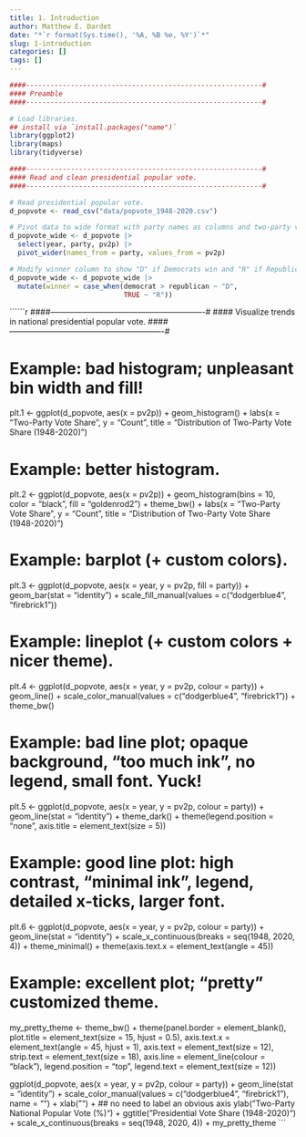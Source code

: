 ```yaml
---
title: 1. Introduction
author: Matthew E. Dardet
date: "*`r format(Sys.time(), '%A, %B %e, %Y')`*"
slug: 1-introduction
categories: []
tags: []
---
```


```r
####----------------------------------------------------------#
#### Preamble
####----------------------------------------------------------#

# Load libraries.
## install via `install.packages("name")`
library(ggplot2)
library(maps)
library(tidyverse)

####----------------------------------------------------------#
#### Read and clean presidential popular vote.
####----------------------------------------------------------#

# Read presidential popular vote. 
d_popvote <- read_csv("data/popvote_1948-2020.csv")

# Pivot data to wide format with party names as columns and two-party vote share as values.
d_popvote_wide <- d_popvote |>
  select(year, party, pv2p) |>
  pivot_wider(names_from = party, values_from = pv2p)

# Modify winner column to show "D" if Democrats win and "R" if Republicans win. 
d_popvote_wide <- d_popvote_wide |> 
  mutate(winner = case_when(democrat > republican ~ "D",
                            TRUE ~ "R"))
```

``````r
####----------------------------------------------------------#
#### Visualize trends in national presidential popular vote. 
####----------------------------------------------------------#

# Example: bad histogram; unpleasant bin width and fill!
plt.1 <- ggplot(d_popvote, aes(x = pv2p)) + 
    geom_histogram() + 
    labs(x = "Two-Party Vote Share", 
         y = "Count", 
         title = "Distribution of Two-Party Vote Share (1948-2020)")

# Example: better histogram.
plt.2 <- ggplot(d_popvote, aes(x = pv2p)) + 
  geom_histogram(bins = 10, color = "black", fill = "goldenrod2") + 
  theme_bw() +
  labs(x = "Two-Party Vote Share", 
       y = "Count", 
       title = "Distribution of Two-Party Vote Share (1948-2020)")

# Example: barplot (+ custom colors).
plt.3 <- ggplot(d_popvote, aes(x = year, y = pv2p, fill = party)) +
    geom_bar(stat = "identity") +
    scale_fill_manual(values = c("dodgerblue4", "firebrick1")) 

# Example: lineplot (+ custom colors + nicer theme).
plt.4 <- ggplot(d_popvote, aes(x = year, y = pv2p, colour = party)) +
    geom_line() +
    scale_color_manual(values = c("dodgerblue4", "firebrick1")) + 
    theme_bw()

# Example: bad line plot; opaque background, "too much ink", no legend, small font. Yuck! 
plt.5 <- ggplot(d_popvote, aes(x = year, y = pv2p, colour = party)) +
    geom_line(stat = "identity") + 
    theme_dark() +
    theme(legend.position = "none", axis.title = element_text(size = 5))

# Example: good line plot: high contrast, "minimal ink", legend, detailed x-ticks, larger font.
plt.6 <- ggplot(d_popvote, aes(x = year, y = pv2p, colour = party)) +
    geom_line(stat = "identity") + 
    scale_x_continuous(breaks = seq(1948, 2020, 4)) +
    theme_minimal() +
    theme(axis.text.x = element_text(angle = 45))

# Example: excellent plot; "pretty" customized theme.
my_pretty_theme <- theme_bw() + 
    theme(panel.border = element_blank(),
          plot.title = element_text(size = 15, hjust = 0.5), 
          axis.text.x = element_text(angle = 45, hjust = 1),
          axis.text = element_text(size = 12),
          strip.text = element_text(size = 18),
          axis.line = element_line(colour = "black"),
          legend.position = "top",
          legend.text = element_text(size = 12))

ggplot(d_popvote, aes(x = year, y = pv2p, colour = party)) +
    geom_line(stat = "identity") +
    scale_color_manual(values = c("dodgerblue4", "firebrick1"), name = "") +
    xlab("") + ## no need to label an obvious axis
    ylab("Two-Party National Popular Vote (%)") +
    ggtitle("Presidential Vote Share (1948-2020)") + 
    scale_x_continuous(breaks = seq(1948, 2020, 4)) +
    my_pretty_theme
```




